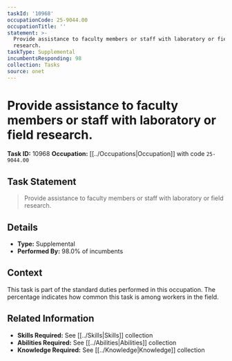 ```yaml
---
taskId: '10968'
occupationCode: 25-9044.00
occupationTitle: ''
statement: >-
  Provide assistance to faculty members or staff with laboratory or field
  research.
taskType: Supplemental
incumbentsResponding: 98
collection: Tasks
source: onet
---
```

# Provide assistance to faculty members or staff with laboratory or field research.

**Task ID:** 10968
**Occupation:** [[../Occupations|Occupation]] with code `25-9044.00`

## Task Statement

> Provide assistance to faculty members or staff with laboratory or field research.

## Details

- **Type:** Supplemental
- **Performed By:** 98.0% of incumbents

## Context

This task is part of the standard duties performed in this occupation. The percentage indicates how common this task is among workers in the field.

## Related Information

- **Skills Required:** See [[../Skills|Skills]] collection
- **Abilities Required:** See [[../Abilities|Abilities]] collection
- **Knowledge Required:** See [[../Knowledge|Knowledge]] collection
